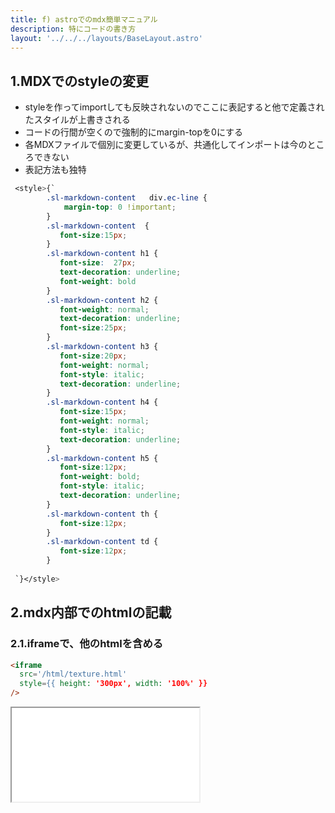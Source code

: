 ```yaml
---
title: f) astroでのmdx簡単マニュアル
description: 特にコードの書き方
layout: '../../../layouts/BaseLayout.astro'
---
```

 <style>{`
        .sl-markdown-content   div.ec-line {
            margin-top: 0 !important;
        }
        .sl-markdown-content  {
           font-size:15px;
        }
        .sl-markdown-content h1 {
           font-size:  27px;
           text-decoration: underline;
           font-weight: bold
        }
        .sl-markdown-content h2 {
           font-weight: normal;
           text-decoration: underline;
           font-size:25px;
        }
        .sl-markdown-content h3 {
           font-size:20px;
           font-weight: normal;
           font-style: italic;
           text-decoration: underline;
        }
        .sl-markdown-content h4 {
           font-size:15px;
           font-weight: normal;
           font-style: italic;           
           text-decoration: underline;
        }
        .sl-markdown-content h5 {
           font-size:12px;
           font-weight: bold;
           font-style: italic;           
           text-decoration: underline;
        }
        .sl-markdown-content th {
           font-size:12px;
        }
        .sl-markdown-content td {
           font-size:12px;
        }
        
 `}</style>

## 1.MDXでのstyleの変更
- styleを作ってimportしても反映されないのでここに表記すると他で定義されたスタイルが上書きされる
- コードの行間が空くので強制的にmargin-topを0にする
- 各MDXファイルで個別に変更しているが、共通化してインポートは今のところできない
- 表記方法も独特

```css
 <style>{`
        .sl-markdown-content   div.ec-line {
            margin-top: 0 !important;
        }
        .sl-markdown-content  {
           font-size:15px;
        }
        .sl-markdown-content h1 {
           font-size:  27px;
           text-decoration: underline;
           font-weight: bold
        }
        .sl-markdown-content h2 {
           font-weight: normal;
           text-decoration: underline;
           font-size:25px;
        }
        .sl-markdown-content h3 {
           font-size:20px;
           font-weight: normal;
           font-style: italic;
           text-decoration: underline;
        }
        .sl-markdown-content h4 {
           font-size:15px;
           font-weight: normal;
           font-style: italic;           
           text-decoration: underline;
        }
        .sl-markdown-content h5 {
           font-size:12px;
           font-weight: bold;
           font-style: italic;           
           text-decoration: underline;
        }
        .sl-markdown-content th {
           font-size:12px;
        }
        .sl-markdown-content td {
           font-size:12px;
        }
        
 `}</style>
```
## 2.mdx内部でのhtmlの記載

### 2.1.iframeで、他のhtmlを含める
```html
<iframe 
  src='/html/texture.html' 
  style={{ height: '300px', width: '100%' }}
/>
```
<iframe 
  src='/html/texture.html' 
  style={{ height: '300px', width: '100%' }}
/>

### 2.2.style付きでhtmlを記述
```html
<div style={{backgroundColor: 'violet', padding: '1rem'}}>
  Try and change the background color to `tomato`.
</div>
```

<div style={{backgroundColor: 'violet', padding: '1rem'}}>
  Try and change the background color to `tomato`.
</div>



## 3.JavaScript
- mdx内部で直にJavaScriptを記述できる
- 中カッコで括る

```javascript
{(function () {
  const guess = Math.random()

  if (guess > 0.66) {
    return <span style={{color: 'tomato'}}>Look at us.</span>
  }

  if (guess > 0.33) {
    return <span style={{color: 'violet'}}>Who would have guessed?!</span>
  }

  return <span style={{color: 'goldenrod'}}>Not me.</span>
})()}

{2+232323}
```

{(function () {
  const guess = Math.random()

  if (guess > 0.66) {
    return <span style={{color: 'tomato'}}>Look at us.</span>
  }

  if (guess > 0.33) {
    return <span style={{color: 'violet'}}>Who would have guessed?!</span>
  }

  return <span style={{color: 'goldenrod'}}>Not me.</span>
})()}

{2+232323}



## 4.コンポーネント定義と利用方法

### 4.1 コンポーネント定義
TimeStamp.jsxとして、コンポーネントを定義する


### 4.2 利用方法
```javascript
import { TimeStamp } from '../../../components/TimeStamp';


```


コンポーネントの結果以下が表示される
<TimeStamp fileUrl={import.meta.url} />




## 5.コンポーネントの直接挿入
mdxファイル内部でコンポーネントを記述し利用することも可能

```javascript
export const Red = ({ message, children, className }) => {
  return (
    <div className={className}>
      <span style={{ color: 'red' }}>{message}</span>
      <span>{children}</span>
    </div>
  );
};
import {Blue} from '../../../components/Blue';
<Red message='メッセージ'>umamama</Red>
<Blue message='メッセージ'>nekonekone</Blue>
```

  return (
    <div className={className}>
      <span style={{ color: 'red' }}>{message}</span>
      <span>{children}</span>
    </div>
  );
};

<Red message='メッセージ'>umamama</Red>

<Blue message='メッセージ'>nekonekone</Blue>


## 6. mermaidの利用
- コンポーネントを利用する
- クライアントサイドにjavascriptをダウンロードして画像が生成される


### 6-1.パッケージインストール
mermaidを利用するには以下のようなパッケージがastroの元で必須

- astro: Astro本体（必要）
- @astrojs/mdx: MDXをサポートするためのパッケージ（必要）
- @astrojs/react: AstroとReactを統合するためのパッケージ（必要）
- @astrojs/starlight: Starlightテーマ（必要）
- mermaid: Mermaid自体のライブラリ（必要）
- remark-mermaidjs: Markdown内でMermaidを利用するためのパッケージ（必要）

### 6-2.設定
remarkPluginsにremarkMermaidを追加する


```javascript
export default defineConfig({
    integrations: [// ここを最初に配置
        react(),
        expressiveCode(),
        mdx(), sitemap(), starlight({
            title: 'ドキュメント',
            social: {
                github: 'https://github.com/withastro/starlight',
            },
            sidebar: [
                {
                    label: 'THREE.js',
                    autogenerate: {directory: 'three'},
                },                
                {
                    label: 'メディア操作',
                    autogenerate: {directory: 'algorithm'},
                },                
                {
                    label: '技術レポート',
                    autogenerate: {directory: 'tech'},
                },                
                {
                    label: '開発関連書類',
                    autogenerate: {directory: 'dev'},
                },                
                {
                    label: 'その他',
                    autogenerate: {directory: 'reports'},
                },                
                {
                    label: 'etc',
                    autogenerate: {directory: 'etc'},
                },                
            ],
        })
    ],
    markdown: {
        remarkPlugins: [remarkMath,remarkMermaid],
        rehypePlugins: [rehypeKatex],
    },
```

### 6-3.mermaid用コンポーネント定義

```javascript
---
import mermaid from 'mermaid';
export interface MermaidProps {
  code: string;
}
const { code } = Astro.props;
---
<div class="mermaid">
  {code}
</div>

<script>
  import mermaid from 'mermaid';
  mermaid.initialize({ startOnLoad: true });
  mermaid.contentLoaded();
</script>
```

### 6-4.利用
コンポーネントをインポートしmermaidを記述する

```jsx
import MermaidChart from '../../../components/MermaidChart.astro';

<MermaidChart code={`
graph TD
    A[Start] --> B[uuauau]
    B --> C{Decision}
    C -->|Yes| D[End]
    C -->|No| E[Retry]
`} />
```

### 6-5.mermaidの表示例

<MermaidChart code={`
graph TD
    A[Start] --> B[uuauau]
    B --> C{Decision}
    C -->|Yes| D[End]
    C -->|No| E[Retry]
`} />

<MermaidChart code={`
sequenceDiagram
    Alice->>John: Hello John, how are you?
    John-->>Alice: Great!
    Alice-)John: See you later!
`} />


<MermaidChart code={`
---
title: Simple sample
---
stateDiagram-v2
    [*] --> Still
    Still --> [*]

    Still --> Moving
    Moving --> Still
    Moving --> Crash
    Crash --> [*]

`} />

<MermaidChart code={`
mindmap
  root((mindmap))
    Origins
      Long history
      ::icon(fa fa-book)
      Popularisation
        British popular psychology author Tony Buzan
    Research
      On effectiveness<br/>and features
      On Automatic creation
        Uses
            Creative techniques
            Strategic planning
            Argument mapping
    Tools
      Pen and paper
      Mermaid
`} />

## install, server設置
- node.js
- npm
- astro/starlight
```bash
> npm create astro@latest .
```
- serveの利用
```bash
> npm install -g serve
> npm run build
> serve dist/ -l 8080
```
